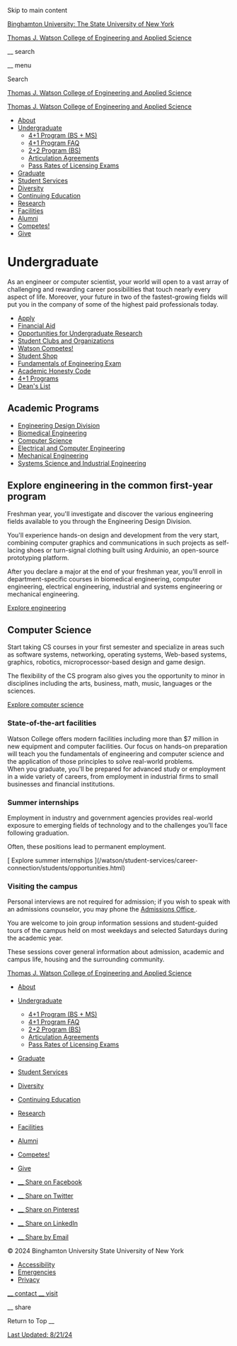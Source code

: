 Skip to main content

[ Binghamton University: The State University of New York
](https://www.binghamton.edu/)

[ Thomas J. Watson College of Engineering and Applied Science ](/watson)

__ search

__ menu

Search

[ Thomas J. Watson College of Engineering and Applied Science ](/watson)

[ Thomas J. Watson College of Engineering and Applied Science ](/watson)

  * [ About ](/watson/about/)
  * [ Undergraduate ](/watson/undergraduate/)
    * [ 4+1 Program (BS + MS) ](/watson/undergraduate/4-plus-1.html)
    * [ 4+1 Program FAQ ](/watson/undergraduate/4-plus-1_faq.html)
    * [ 2+2 Program (BS) ](/watson/undergraduate/2-plus-2.html)
    * [ Articulation Agreements ](/watson/undergraduate/articulation.html)
    * [ Pass Rates of Licensing Exams ](/watson/undergraduate/licensing-exams.html)
  * [ Graduate ](/watson/graduate/)
  * [ Student Services ](/watson/student-services/)
  * [ Diversity ](/watson/diversity/index.html)
  * [ Continuing Education ](/watson/continuing-education/)
  * [ Research ](/watson/research/)
  * [ Facilities ](/watson/facilities/)
  * [ Alumni ](/watson/alumni/index.html)
  * [ Competes! ](/watson/competes/index.html)
  * [ Give ](/watson/giving/index.html)

#  Undergraduate

As an engineer or computer scientist, your world will open to a vast array of
challenging and rewarding career possibilities that touch nearly every aspect
of life. Moreover, your future in two of the fastest-growing fields will put
you in the company of some of the highest paid professionals today.

  * [ Apply ](/admissions/)
  * [ Financial Aid ](/financial-aid/)
  * [ Opportunities for Undergraduate Research ](https://www.binghamton.edu/_archive/research-old/index.html)
  * [ Student Clubs and Organizations ](/watson/about/student-groups.html)
  * [ Watson Competes! ](/watson/competes/index.html)
  * [ Student Shop ](/watson/facilities/fabrication-lab.html)
  * [ Fundamentals of Engineering Exam ](/watson/about/engineering-exams.html)
  * [ Academic Honesty Code ](/watson/about/academic-honesty.html)
  * [ 4+1 Programs ](/watson/undergraduate/4-plus-1.html)
  * [ Dean's List ](https://www.binghamton.edu/watson/undergraduate/deans-list.html)

##  Academic Programs

  * [ Engineering Design Division ](/engineering-design/index.html)
  * [ Biomedical Engineering ](/biomedical-engineering/index.html)
  * [ Computer Science ](http://binghamton.edu/cs/under-grad/index.html)
  * [ Electrical and Computer Engineering ](/electrical-computer-engineering/index.html)
  * [ Mechanical Engineering ](/mechanical-engineering/index.html)
  * [ Systems Science and Industrial Engineering ](/ssie/undergraduate/index.html)

##  Explore engineering in the common first-year program

Freshman year, you'll investigate and discover the various engineering fields
available to you through the Engineering Design Division.

You'll experience hands-on design and development from the very start,
combining computer graphics and communications in such projects as self-lacing
shoes or turn-signal clothing built using Arduinio, an open-source prototyping
platform.

After you declare a major at the end of your freshman year, you'll enroll in
department-specific courses in biomedical engineering, computer engineering,
electrical engineering, industrial and systems engineering or mechanical
engineering.

[ Explore engineering ](/engineering-design/index.html)

##  Computer Science

Start taking CS courses in your first semester and specialize in areas such as
software systems, networking, operating systems, Web-based systems, graphics,
robotics, microprocessor-based design and game design.

The flexibility of the CS program also gives you the opportunity to minor in
disciplines including the arts, business, math, music, languages or the
sciences.

[ Explore computer science ](http://binghamton.edu/cs/under-grad/index.html)

###  State-of-the-art facilities

Watson College offers modern facilities including more than $7 million in new
equipment and computer facilities. Our focus on hands-on preparation will
teach you the fundamentals of engineering and computer science and the
application of those principles to solve real-world problems.  
When you graduate, you'll be prepared for advanced study or employment in a
wide variety of careers, from employment in industrial firms to small
businesses and financial institutions.

###  Summer internships

Employment in industry and government agencies provides real-world exposure to
emerging fields of technology and to the challenges you’ll face following
graduation.

Often, these positions lead to permanent employment.

[ Explore summer internships ](/watson/student-services/career-
connection/students/opportunities.html)

###  Visiting the campus

Personal interviews are not required for admission; if you wish to speak with
an admissions counselor, you may phone the [ Admissions Office ](/admissions/)
.

You are welcome to join group information sessions and student-guided tours of
the campus held on most weekdays and selected Saturdays during the academic
year.

These sessions cover general information about admission, academic and campus
life, housing and the surrounding community.

[ Thomas J. Watson College of Engineering and Applied Science ](/watson)

  * [ About ](/watson/about/)
  * [ Undergraduate ](/watson/undergraduate/)
    * [ 4+1 Program (BS + MS) ](/watson/undergraduate/4-plus-1.html)
    * [ 4+1 Program FAQ ](/watson/undergraduate/4-plus-1_faq.html)
    * [ 2+2 Program (BS) ](/watson/undergraduate/2-plus-2.html)
    * [ Articulation Agreements ](/watson/undergraduate/articulation.html)
    * [ Pass Rates of Licensing Exams ](/watson/undergraduate/licensing-exams.html)
  * [ Graduate ](/watson/graduate/)
  * [ Student Services ](/watson/student-services/)
  * [ Diversity ](/watson/diversity/index.html)
  * [ Continuing Education ](/watson/continuing-education/)
  * [ Research ](/watson/research/)
  * [ Facilities ](/watson/facilities/)
  * [ Alumni ](/watson/alumni/index.html)
  * [ Competes! ](/watson/competes/index.html)
  * [ Give ](/watson/giving/index.html)

  * [ __ Share on Facebook  ](https://www.facebook.com/sharer/sharer.php?u=https%3A%2F%2Fwww.binghamton.edu%2Fwatson%2Fundergraduate%2Findex.html)
  * [ __ Share on Twitter  ](https://twitter.com/intent/tweet?url=https%3A%2F%2Fwww.binghamton.edu%2Fwatson%2Fundergraduate%2Findex.html&text=Undergraduate+%7C+Thomas+J.+Watson+College+of+Engineering+and+Applied+Science+%7C+Binghamton%0AUniversity)
  * [ __ Share on Pinterest  ](https://www.pinterest.com/pin/create/button/?url=https%3A%2F%2Fwww.binghamton.edu%2Fwatson%2Fundergraduate%2Findex.html&description=&media=https%3A%2F%2Fwww.binghamton.edu%2Fwatson%2Fimg%2Fhi-res%2Frandom.jpg)
  * [ __ Share on LinkedIn  ](https://www.linkedin.com/shareArticle?url=https%3A%2F%2Fwww.binghamton.edu%2Fwatson%2Fundergraduate%2Findex.html&mini=true)
  * [ __ Share by Email  ](mailto:?subject=Undergraduate%20%7C%20Thomas%20J.%20Watson%20College%20of%20Engineering%20and%20Applied%20Science%20%7C%20Binghamton%0AUniversity&body=https://www.binghamton.edu/watson/undergraduate/index.html)

© 2024 Binghamton University  State University of New York

  * [ Accessibility ](/accessibility/)
  * [ Emergencies ](/alert/)
  * [ Privacy ](/privacy/)

[ __ contact  ](https://www.binghamton.edu/contact) [ __ visit
](https://www.binghamton.edu/visit)

__ share

Return to Top  __

[ Last Updated: 8/21/24
](https://a.cms.omniupdate.com/11/?skin=binghamton&account=Migration&site=binghamton&action=de&path=/watson/undergraduate/index.pcf)

